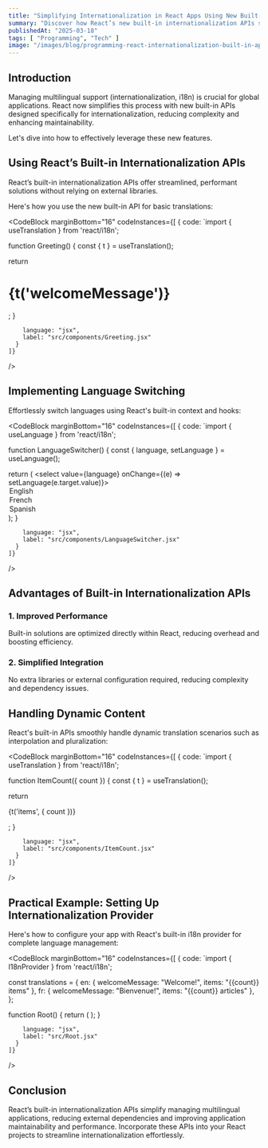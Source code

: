 ```yaml
---
title: "Simplifying Internationalization in React Apps Using New Built-in APIs"
summary: "Discover how React’s new built-in internationalization APIs simplify multilingual support in your applications."
publishedAt: "2025-03-18"
tags: [ "Programming", "Tech" ]
image: "/images/blog/programming-react-internationalization-built-in-api/cover.jpg"
---
```


## Introduction

Managing multilingual support (internationalization, i18n) is crucial for global applications. React now simplifies this process with new built-in APIs designed specifically for internationalization, reducing complexity and enhancing maintainability.

Let's dive into how to effectively leverage these new features.

## Using React’s Built-in Internationalization APIs

React’s built-in internationalization APIs offer streamlined, performant solutions without relying on external libraries.

Here's how you use the new built-in API for basic translations:

<CodeBlock
    marginBottom="16"
    codeInstances={[
      {
        code:
`import { useTranslation } from 'react/i18n';

function Greeting() {
  const { t } = useTranslation();

  return <h1>{t('welcomeMessage')}</h1>;
}

        language: "jsx",
        label: "src/components/Greeting.jsx"
      }
    ]}
/>

## Implementing Language Switching

Effortlessly switch languages using React's built-in context and hooks:

<CodeBlock
    marginBottom="16"
    codeInstances={[
      {
        code:
`import { useLanguage } from 'react/i18n';

function LanguageSwitcher() {
  const { language, setLanguage } = useLanguage();

  return (
    <select value={language} onChange={(e) => setLanguage(e.target.value)}>
      <option value="en">English</option>
      <option value="fr">French</option>
      <option value="es">Spanish</option>
    </select>
  );
}

        language: "jsx",
        label: "src/components/LanguageSwitcher.jsx"
      }
    ]}
/>

## Advantages of Built-in Internationalization APIs

### 1. Improved Performance
Built-in solutions are optimized directly within React, reducing overhead and boosting efficiency.

### 2. Simplified Integration
No extra libraries or external configuration required, reducing complexity and dependency issues.

## Handling Dynamic Content

React's built-in APIs smoothly handle dynamic translation scenarios such as interpolation and pluralization:

<CodeBlock
    marginBottom="16"
    codeInstances={[
      {
        code:
`import { useTranslation } from 'react/i18n';

function ItemCount({ count }) {
  const { t } = useTranslation();

  return <p>{t('items', { count })}</p>;
}

        language: "jsx",
        label: "src/components/ItemCount.jsx"
      }
    ]}
/>

## Practical Example: Setting Up Internationalization Provider

Here's how to configure your app with React's built-in i18n provider for complete language management:

<CodeBlock
    marginBottom="16"
    codeInstances={[
      {
        code:
`import { I18nProvider } from 'react/i18n';

const translations = {
  en: { welcomeMessage: "Welcome!", items: "{{count}} items" },
  fr: { welcomeMessage: "Bienvenue!", items: "{{count}} articles" },
};

function Root() {
  return (
    <I18nProvider translations={translations} defaultLanguage="en">
      <App />
    </I18nProvider>
  );
}

        language: "jsx",
        label: "src/Root.jsx"
      }
    ]}
/>

## Conclusion

React’s built-in internationalization APIs simplify managing multilingual applications, reducing external dependencies and improving application maintainability and performance. Incorporate these APIs into your React projects to streamline internationalization effortlessly.
